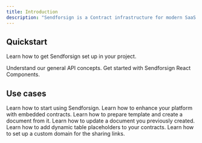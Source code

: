 ```yaml
---
title: Introduction
description: "Sendforsign is a Contract infrastructure for modern SaaS and Platforms."
---
```


## Quickstart

Learn how to get Sendforsign set up in your project.

<CardGroup cols={2}>
  <Card
    title="API Documentation"
    icon="file-contract"
    href="api-reference/introapi"
  >
    Understand our general API concepts.
  </Card>
  <Card
    title="React Components"
    icon="puzzle-piece"
    href="sdk/introsdk"
  >
    Get started with Sendforsign React Components.
  </Card>
</CardGroup>

## Use cases

<CardGroup cols={2}>
  <Card
    title="Set up your account and send your first document"
    href="usecase/firstdoc"
  >
    Learn how to start using Sendforsign.
  </Card>
    <Card
    title="Embed documents to your platform"
    href="usecase/embeddocforplatform"
  >
    Learn how to enhance your platform with embedded contracts.
  </Card>
  <Card
    title="Draft a template"
    href="usecase/firsttemplate"
  >
    Learn how to prepare template and create a document from it.
  </Card>
    <Card
    title="Update an exisiting document"
    href="usecase/updatedoc"
  >
    Learn how to update a document you previously created.
  </Card>
    <Card
    title="Add Table Placeholders to a Contract"
    href="usecase/add-table-placeholder"
  >
    Learn how to add dynamic table placeholders to your contracts.
  </Card>
    <Card
    title="Custom domain for the sharing links"
    href="usecase/recipientdomain"
  >
    Learn how to set up a custom domain for the sharing links.
  </Card>
</CardGroup>
